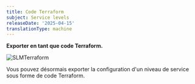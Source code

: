 ```yaml
---
title: Code Terraform
subject: Service levels
releaseDate: '2025-04-15'
translationType: machine
---
```


**Exporter en tant que code Terraform.**

<img title="SLMTerraform" alt="SLMTerraform" src="/images/SLM_exportTF.png" />

Vous pouvez désormais exporter la configuration d&apos;un niveau de service sous forme de code Terraform.
